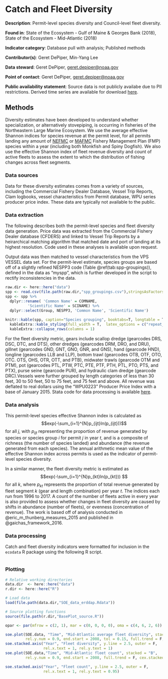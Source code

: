 # Catch and Fleet Diversity

**Description**: Permit-level species diversity and Council-level fleet diversity.

**Found in**: State of the Ecosystem - Gulf of Maine & Georges Bank (2018), State of the Ecosystem - Mid-Atlantic (2018)

**Indicator category**: Database pull with analysis; Published methods

**Contributor(s)**: Geret DePiper, Min-Yang Lee
  
**Data steward**: Geret DePiper, <geret.depiper@noaa.gov>
  
**Point of contact**: Geret DePiper, <geret.depiper@noaa.gov>
  
**Public availability statement**: Source data is not publicly availabe due to PII restrictions. Derived time series are available for download [here](https://comet.nefsc.noaa.gov/erddap/tabledap/comm_data_soe_v1.html).
  
## Methods
Diversity estimates have been developed to understand whether specialization, or alternatively stovepiping, is occurring in fisheries of the Northeastern Large Marine Ecosystem. We use the average effective Shannon indices for species revenue at the permit level, for all permits landing any amount of [NEFMC](https://www.nefmc.org/) or [MAFMC](http://www.mafmc.org/) Fishery Management Plan (FMP) species within a year (including both Monkfish and Spiny Dogfish). We also use the effective Shannon index of fleet revenue diversity and count of active fleets to assess the extent to which the distribution of fishing changes across fleet segments.

### Data sources
Data for these diversity estimates comes from a variety of sources, including the
Commercial Fishery Dealer Database, Vessel Trip Reports, Clam logbooks, vessel characteristics from Permit database, WPU series producer price index. These data are typically not available to the public.

### Data extraction 
The following describes both the permit-level species and fleet diversity data generation. Price data was extracted from the Commercial Fishery Dealer database (CFDERS) and linked to Vessel Trip Reports by a heirarchical matching algorithm that matched date and port of landing at its highest resolution. Code used in these analyses is available upon request.

<!-- For NOAA personnel: Code currently archived in the \\\\net\\home2\\mlee\\diversity\\code folder, while data is currently archived in \\\\net\\home2\\mlee\\diversity folder. -->

Output data was then matched to vessel characteristics from the VPS VESSEL data set. For the permit-level estimate, species groups are based off of a slightly refined NESPP3 code (Table \@ref(tab:spp-groupings)), defined in the data as "myspp", which is further developed in the script to rectify inconsistencies in the data.


```{r spp-groupings, eval = T}
raw.dir <- here::here("data")
spp <- read.csv(file.path(raw.dir,"spp_groupings.csv"),stringsAsFactors = F)
spp <- spp %>%
  dplyr::rename( 'Common Name' = COMNAME,
          'Scientific Name' = SCINAME) %>%
  dplyr::select(Group, NESPP3, 'Common Name', 'Scientific Name')
 
knitr::kable(spp, caption="Species grouping", booktabs=T, longtable = T) %>%
  kableExtra::kable_styling(full_width = T,  latex_options = c("repeat_header"), font_size = 8) %>%
  kableExtra::collapse_rows(columns = 1)

```



<!-- ```{r spp_groupings, eval = T, echo = F} -->
<!-- library(tidyverse) -->
<!-- spp.table <- data.frame(Group = c(rep("Highly Migratory Species", 19), rep("Monkfish in Mid-Atlantic waters",2), #21 -->
<!--                                   "Atlantic Scallops", rep("Shrimp", 5), rep("Skates",9),"Herring","Ocean Quahog", #17 -->
<!--                                   "Surf Clam", rep("Tilefish", 4), rep("Fluke & Black Seabass",2), #7 -->
<!--                                   rep("Butterfish & Hake",3),"Bluefish in Mid-Atlantic waters","Spiny Dogfish",#5 -->
<!--                                   "Northern Shortfin Squid","American Lobster", "Longfin Squid", "Menhaden",#4 -->
<!--                                   "Offshore Hake","Scup in Mid-Atlantic waters",#2 -->
<!--                                   "Windowpane Flounder in New England waters",#1 -->
<!--                                   "Ocean Pout in New England waters","Wolffish",#2 -->
<!--                                   "Winter Flounder in Mid-Atlnatic waters",#1 -->
<!--                                   "Yellowtail Flounder in Mid-Atlantic waters","Unclassified Hake",#2 -->
<!--                                   "White Hake in Mid-Atlantic waters",rep("Bluefish & Scup in New England waters", 2),#3 -->
<!--                                   "Halibut in New England waters",rep("Groundfish in New England waters", 11),#12 -->
<!--                                   rep("Groundfish in Mid-Atlantic waters",9),#9 -->
<!--                                   rep("Windowpane Flounder & Ocean Pout in Mid-Atlantic waters",2)), #2  ##88 -->
<!--                         NESPP3 = c("470","494","354","469","487","493","467","468","358","481", -->
<!--                                    "349","482","359","355","466","432","353","491","471","11", -->
<!--                                    "12","800","737","737","736","738","735","368","372","366", -->
<!--                                    "365","365","373","369","370","367","168","754","769","444", -->
<!--                                    "445","446","447","335","121","51","152","509","23","352", -->
<!--                                    "802","727","801","221","508","329","125","250","512","120", -->
<!--                                    "123","155","153","23","329","159","240","124","81","11", -->
<!--                                    "12","147","269","153","120","122","123","240","124","81", -->
<!--                                    "159","512","147","269","122","155","250","125"), ## 88? -->
<!--                         Common = c("Albacore","Atlantic Sharpnose Shark","Bigeye Thresher Shark","Bigeye Tuna", #4 -->
<!--                                    "Blacktip Shark","Blue Shark","Bluefin Tuna","Little Tunny","Longfin Mako",#5 -->
<!--                                    "Porbeagle Shark","Sand Tiger","Sandbar Shark","Unclassified Shark",#4 -->
<!--                                    "Shortfin Mako","Skipjack Tuna","Swordfish","Thresher Shark","Tiger Shark",#5 -->
<!--                                    "Yellowfin Tuna","Goosefish","Goosefish","Sea Scallop",#4 -->
<!--                                    "Unclassified Mantis Shrimp","Mantis Shrimps","Northern Shrimp",#3 -->
<!--                                    "Atlantic & Gulf Brown Shrimp","Unclassified Shrimp(Caridea)",#2 -->
<!--                                    "Barndoor Skate","Clearnose Skate","Little Skate","Ocellate Skates","Skates",#5 -->
<!--                                    "Skates Little/Winter Mixed","Smooth Skate","Thorny Skate","Winter Skate", #4 -->
<!--                                    "Atlantic Herring","Ocean Quahog","Atlantic Surfclam","Blueline Tilefish",#4 -->
<!--                                    "Sand Tilefish","Tilefish","Unclassified Tilefish","Black Sea Bass",#4 -->
<!--                                    "Summer Flounder","Butterfish","Red Hake","Silver Hake","Bluefish",#5 -->
<!--                                    "Spiny Dogfish","Northern Shortfin Squid","American Lobster",#3 -->
<!--                                    "Longfin Squid","Menhaden","Offshore Hake","Scup","Windowpane","Ocean Pout",#6 -->
<!--                                    "Atlantic Wolffish","Winter Flounder","Yellowtail Flounder",#3 -->
<!--                                    "Unclassified Hake","White Hake","Bluefish","Scup","Atlantic Halibut",#5 -->
<!--                                    "Acadian Redfish","American Plaice","Atlantic Cod","Goosefish","Gossefish",#5 -->
<!--                                    "Haddock", "Pollock", "White Hake", "Winter Flounder","Witch Flounder", #5 -->
<!--                                    "Yellowtail Flounder","Acadian Redfish","American Plaice","Atlantic Cod",#4 -->
<!--                                    "Atlantic Halibut","Atlantic Wolffish","Haddock","Pollock",#4 -->
<!--                                    "Witch Flounder","Unclassified Hake","Ocean Pout","Windowpane"),#4 -->
<!--                         Scientific = c("Thunnus alalunga","Rhizoprionodon terranovae","Alopias superciliosus",#3 -->
<!--                                        "Thunnus obesus","Carcharhinus limbatus","Prionace glauca",#3 -->
<!--                                        "Thunnus thynnus","Euthynnus alletteratus","Isurus paucus",#3 -->
<!--                                        "Lamna nasus","Carcharias taurus", "Carcharhinus plumbeus",#3 -->
<!--                                        "Chondrichthyes","Isurus oxyrhinchus","Katsuwonus pelamis",#3 -->
<!--                                        "Xiphias gladius","Alopias vulpinus","Galeocerdo cuvier",#3 -->
<!--                                        "Thunnus albacares","Lophius americanus","Lophius americanus",#3 -->
<!--                                        "Placopecten magellanicus","Stomatopoda","Stomatopoda",#3 -->
<!--                                        "Pandalus borealis","Panaeidae","Caridea","Dipturus laevis",#4 -->
<!--                                        "Raja eglanteria","Leucoraja erinacea","Raja","Rajidae","Leucoraja",#5 -->
<!--                                        "Malacoraja senta","Amblyraja radiata","Leucoraja ocellata",#3 -->
<!--                                        "Clupea harengus","Arctica islandica","Spisula solidissima",#3 -->
<!--                                        "Caulolatilus microps","Malacanthius plumieri",#2 -->
<!--                                        "Lopholatilus chamaeleonticeps","Malacanthidae",#2 -->
<!--                                        "Centropristis striata","Paralichthys dentatus","Peprilus triacanthus",#3 -->
<!--                                        "Urophycis chuss","Merluccius bilinearis",#2 -->
<!--                                        "Pomatomus saltatrix","Squalus acanthias","Illex illecebrosus",#3 -->
<!--                                        "Homarus americanus","Loligo pealeii","Brevoortia",#3 -->
<!--                                        "Merluccius albidus","Stenotomus chrysops","Scophthalmus aquosus", -->
<!--                                        "Zoarces americanus", -->
<!--                                        "Anaphichias lupus","Pseudopleuronectes americanus", -->
<!--                                        "Limanda ferruginea","","Urophycis tenuis","Pomatomus saltatrix", -->
<!--                                        "Stenotomus chrysops","Hippoglossus hippoglossus", -->
<!--                                        "Sebastes fasciatus","Hippoglossus platessoides","Gadus morhua", -->
<!--                                        "Lophius americanus","Lophius americanus","Melanogrammus aeglefinus", -->
<!--                                        "Pollachius virens","Urophycis tenuis", -->
<!--                                        "Pseudopleuronectes americanus","Glyptocephalus cynoglossus", -->
<!--                                        "Limanda ferruginea","Sebastes Fasciatus","Hippoglossus platessoides", -->
<!--                                        "Gadus morhua","Hippoglossus hippoglossus","Anarhichas lupus", -->
<!--                                        "Melanogrammus aeglefinus","Pollachius virens", -->
<!--                                        "Glyptocephalus cynoglossus","","Zoarces americanus","Scophthalmus aquosus")) -->

<!-- knitr::kable(spp.table, caption="Species grouping", booktabs=T) %>% -->
<!--   kableExtra::kable_styling(full_width = F, position = "float_right") %>% -->
<!--   kableExtra::collapse_rows(columns = 1) -->
<!-- ``` -->

For the fleet diversity metric, gears include scallop dredge (gearcodes DRS, DSC, DTC, and DTS), other dredges (gearcodes DRM, DRO, and DRU), gillnet (gearcodes GND, GNT, GNO, GNR, and GNS), hand (gearcode HND), longline (gearcodes LLB and LLP), bottom trawl (gearcodes OTB, OTF, OTO, OTC. OTS, OHS, OTR, OTT, and PTB), midwater trawls (gearcode OTM and PTM), pot (gearcodes PTL, PTW, PTC, PTE, PTF, PTH, PTL, PTO, PTS, and PTX), purse seine (gearcode PUR), and hydraulic clam dredge (gearcode DRC).Vessels were further grouped by length categories of less than 30 feet, 30 to 50 feet, 50 to 75 feet, and 75 feet and above. All revenue was deflated to real dollars using the "WPU0223" Producer Price Index with a base of January 2015. Stata code for data processing is available [here](https://github.com/NOAA-EDAB/tech-doc/tree/master/data/Human_Dimensions_code).

### Data analysis
This permit-level species effective Shannon index is calculated as 
$$exp(-\sum_{i=1}^{N}p_{ijt}ln(p_{ijt}))$$
for all $j$, with $p_{ijt}$ representing the proportion of revenue generated by species or species group $i$ for permit $j$ in year $t$, and is a composite of richness (the number of species landed) and abundance (the revenue generated from each species). The annual arithmetic mean value of the effective Shannon index across permits is used as the indicator of permit-level species diversity. 

In a similar manner, the fleet diversity metric is estimated as 
$$exp(-\sum_{i=1}^{N}p_{kt}ln(p_{kt})) $$
for all $k$, where $p_{kt}$ represents the proportion of total revenue generated by fleet segment $k$ (gear and length combination) per year $t$. The indices each run from 1996 to 2017. A count of the number of fleets active in every year is also provided to assess whether changes in fleet diversity are caused by shifts in abundance (number of fleets), or evenness (concentration of revenue). The work is based off of analysis conducted in @eric_m_thunberg_measures_2015 and published in @gaichas_framework_2016.

### Data processing

Catch and fleet diversity indicators were formatted for inclusion in the `ecodata` R package using the following R script.

```{r, code = readLines("https://raw.githubusercontent.com/NOAA-EDAB/ecodata/master/data-raw/get_commercial_div.R"), eval = F, echo = T}

```

### Plotting

```{r fleet-diversity, fig.cap="Fleet diversity (A) and fleet count (B) in the Mid Atlantic Bight.", echo=T, message=FALSE, warning=FALSE, fig.align="center", eval = T}

# Relative working directories
data.dir  <- here::here("data")
r.dir <- here::here("R")

# Load data
load(file.path(data.dir,"SOE_data_erddap.Rdata"))

# Source plotting functions
source(file.path(r.dir,"BasePlot_source.R"))

opar <- par(mfrow = c(2, 1), mar = c(0, 0, 0, 0), oma = c(4, 6, 2, 6))

soe.plot(SOE.data, "Time", "Mid-Atlantic average fleet diversity", stacked = "A",
         rel.y.num = 0.9, end.start = 2008, tol = 0.15, full.trend = F, cex.stacked = 1.5)
soe.stacked.axis("Year", "Fleet diversity", y.line = 2.5, outer = F,
                 rel.x.text = 1, rel.y.text = 1)
soe.plot(SOE.data,"Time", "Mid-Atlantic fleet count", stacked = "B",
         rel.y.num = 0.9, end.start = 2008, full.trend = F, cex.stacked = 1.5)

soe.stacked.axis("Year", "Fleet count", y.line = 2.5, outer = F,
                 rel.x.text = 1, rel.y.text = 0.95)

```



